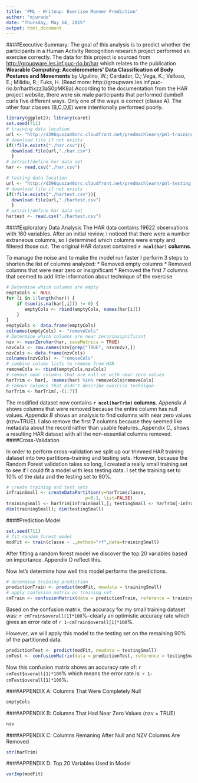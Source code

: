 ```yaml
---
title: 'PML - Writeup: Exercise Manner Prediction'
author: "mjurado"
date: "Thursday, May 14, 2015"
output: html_document
---
```

####Executive Summary:
The goal of this analysis is to predict whether the participants in a Human Activity Recognition research project performed an exercise correctly.  The data for this project is sourced from [http://groupware.les.inf.puc-rio.br/har](http://groupware.les.inf.puc-rio.br/har) which relates to the publication **Wearable Computing: Accelerometers' Data Classification of Body Postures and Movements** by Ugulino, W.; Cardador, D.; Vega, K.; Velloso, E.; Milidiu, R.; Fuks, H.
(Read more: http://groupware.les.inf.puc-rio.br/har#ixzz3aS0pMK8a)
According to the documentation from the HAR project website, there were six male participants that performed dumbell curls five different ways.  Only one of the ways is correct (classe A).  The other four classes (B,C,D,E) were intentionally performed poorly.
 
```r
library(ggplot2); library(caret)
set.seed(711)
# training data location
url <- "http://d396qusza40orc.cloudfront.net/predmachlearn/pml-training.csv"
# download file if not exists
if(!file.exists("./har.csv")){
  download.file(url,"./har.csv")
  }
# extract/define har data set
har <- read.csv("./har.csv")

# testing data location
url <- "http://d396qusza40orc.cloudfront.net/predmachlearn/pml-testing.csv"
# download file if not exists
if(!file.exists("./hartest.csv")){
  download.file(url,"./hartest.csv")
  }
# extract/define har data set
hartest <- read.csv("./hartest.csv")

```
####Exploratory Data Analysis
The HAR data contains 19622 observations with 160 variables.  After an initial review, I noticed that there were a number extraneous columns, so I determined which columns were empty and filtered those out.  The original HAR dataset contained **`r ncol(har)` columns**.

To manage the noise and to make the model run faster I perform 3 steps to shorten the list of columns analyzed:
* Removed empty columns
* Removed columns that were near zero or insignificant
* Removed the first 7 columns that seemed to add little information about technique of the exercise 
```r
# Determine which columns are empty
emptyCols <- NULL
for (i in 1:length(har)) {
    if (sum(is.na(har[,i])) != 0) {
       emptyCols <- rbind(emptyCols, names(har[i]))
    }
}
emptyCols <- data.frame(emptyCols)
colnames(emptyCols) <- "removeCols"
# Determine which columns are near zero/insignificant
nzv <- nearZeroVar(har, saveMetrics = TRUE)
nzvCols <- row.names(nzv[grep("TRUE", nzv$nzv),])
nzvCols <- data.frame(nzvCols)
colnames(nzvCols) <- "removeCols"
# combine column lists to remove from HAR
removeCols <- rbind(emptyCols,nzvCols)
# remove near columns that are null or with near zero values
harTrim <- har[, !names(har) %in% removeCols$removeCols]
# remove columns that didn't describe exercise technique 
harTrim <- harTrim[,-(1:7)]
```
The modified dataset now contains **`r ncol(harTrim)` columns**.  _Appendix A_ shows columns that were removed because the entire column has null values.  _Appendix B_ shows an analysis to find columns with near zero values (nzv=TRUE).  I also remove the first **7** columns because they seemed like metadata about the record rather than usable features._Appendix C_ shows a resulting HAR dataset with all the non-essential columns removed.
####Cross-Validation
 
In order to perform cross-validation we split up our trimmed HAR training dataset into two partitions--training and testing sets. However, because the Random Forest validation takes so long, I created a really small training set to see if I could fit a model with less testing data.  I set the training set to 10% of the data and the testing set to 90%.

```r
# create training and test sets
inTrainSmall <- createDataPartition(y=harTrim$classe,
                              p=0.1, list=FALSE)
trainingSmall <- harTrim[inTrainSmall,]; testingSmall <- harTrim[-inTrainSmall,]
dim(trainingSmall); dim(testingSmall)
```

 
####Prediction Model
 
```r
set.seed(711)
# fit random forest model
modFit <- train(classe ~ .,method="rf",data=trainingSmall)
```
After fitting a random forest model we discover the top 20 variables based on importance.  Appendix D reflect this.

Now let's determine how well this model performs the predictions.

```r
# determine training prediction
predictionTrain <- predict(modFit, newdata = trainingSmall)
# apply confusion matrix on training set
cmTrain <- confusionMatrix(data = predictionTrain, reference = trainingSmall$classe)
```
Based on the confusion matrix, the accuracy for my small training dataset was: `r cmTrain$overall[1]*100 `%--clearly an optimistic accuracy rate which gives an error rate of `r 1-cmTrain$overall[1]*100`%.

However, we will apply this model to the testing set on the remaining 90% of the partitioned data.

```r
predictionTest <- predict(modFit, newdata = testingSmall)
cmTest <- confusionMatrix(data = predictionTest, reference = testingSmall$classe)
```

Now this confusion matrix shows an accuracy rate of: `r cmTest$overall[1]*100`% which means the error rate is: `r 1-cmTest$overall[1]*100`%.
 
####APPENDIX A: Columns That Were Completely Null
```r
emptyCols
```
####APPENDIX B: Columns That Had Near Zero Values (nzv = TRUE)
```r
nzv
```
####APPENDIX C: Columns Remaning After Null and NZV Columns Are Removed
```r
str(harTrim)
```
####APPENDIX D: Top 20 Variables Used in Model
```r
varImp(modFit)
```